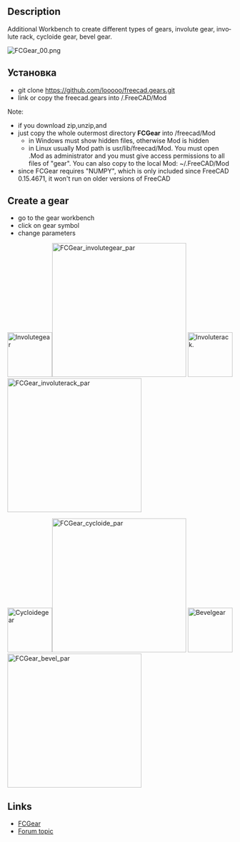 <languages/>
<div lang="en" dir="ltr" class="mw-content-ltr">
{{VeryImportantMessage|This Macro has been converted in to a workbench called [[FCGear Workbench]]. Please use the workbench instead of this macro as it is actively maintained.}}
</div>

<div lang="en" dir="ltr" class="mw-content-ltr">
{{Macro
|Name= Macro FCGear
|Icon=FCGear_workbench_icon.svg
|Description=Additional Workbench to create different types of gears.
|Author=looooo
|Version=1.0
|Date=2015-10-27
}}
</div>

<div lang="en" dir="ltr" class="mw-content-ltr">
==Description==
Additional Workbench to create different types of gears, involute gear, involute rack, cycloide gear, bevel gear.
</div>

<div lang="en" dir="ltr" class="mw-content-ltr">
[[File:FCGear_00.png]]
{{Caption|FCGear}}
</div>

<span id="Install"></span>
==Установка== 

<div lang="en" dir="ltr" class="mw-content-ltr">
* git clone https://github.com/looooo/freecad.gears.git
* link or copy the freecad.gears into /.FreeCAD/Mod
Note: 
* if you download zip,unzip,and
* just copy the whole outermost directory '''FCGear''' into /freecad/Mod
** in Windows must show hidden files, otherwise Mod is hidden
** in Linux usually Mod path is usr/lib/freecad/Mod. You must open .Mod as administrator and you must give access permissions to all files of "gear". You can also copy to the local Mod: ~/.FreeCAD/Mod
* since FCGear requires "NUMPY", which is only included since FreeCAD 0.15.4671, it won't run on older versions of FreeCAD
</div>

<div lang="en" dir="ltr" class="mw-content-ltr">
==Create a gear==
</div>


<div lang="en" dir="ltr" class="mw-content-ltr">
* go to the gear workbench
* click on gear symbol
* change parameters
</div>


<div lang="en" dir="ltr" class="mw-content-ltr">
[[File:Involutegear.png|100px|Involutegear]][[File:FCGear_involutegear_par.png|300px|FCGear_involutegear_par]]
[[File:Involuterack.png|100px|Involuterack.]][[File:FCGear_involuterack_par.png|300px|FCGear_involuterack_par]]
</div>

<div lang="en" dir="ltr" class="mw-content-ltr">
[[File:Cycloidegear.png|100px|Cycloidegear]][[File:FCGear_cycloide_par.png|300px|FCGear_cycloide_par]]
[[File:Bevelgear.png|100px|Bevelgear]][[File:FCGear_bevel_par.png|300px|FCGear_bevel_par]]
</div>


<div lang="en" dir="ltr" class="mw-content-ltr">
==Links==
</div>


<div lang="en" dir="ltr" class="mw-content-ltr">
* [https://github.com/looooo/FCGear FCGear]
* [https://forum.freecad.org/viewtopic.php?f=3&t=12878&start=20 Forum topic]
</div>


{{clear}}